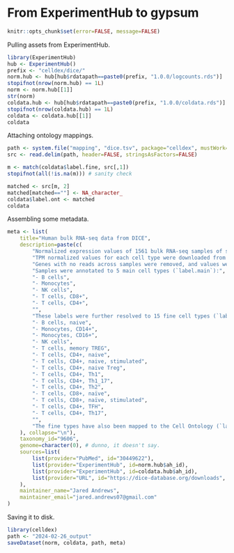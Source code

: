 # From ExperimentHub to gypsum

```r
knitr::opts_chunk$set(error=FALSE, message=FALSE)
```

Pulling assets from ExperimentHub.

```r
library(ExperimentHub)
hub <- ExperimentHub()
prefix <- "celldex/dice/"
norm.hub <- hub[hub$rdatapath==paste0(prefix, "1.0.0/logcounts.rds")]
stopifnot(nrow(norm.hub) == 1L)
norm <- norm.hub[[1]]
str(norm)
coldata.hub <- hub[hub$rdatapath==paste0(prefix, "1.0.0/coldata.rds")]
stopifnot(nrow(coldata.hub) == 1L)
coldata <- coldata.hub[[1]]
coldata
```

Attaching ontology mappings.

```r
path <- system.file("mapping", "dice.tsv", package="celldex", mustWork=TRUE)
src <- read.delim(path, header=FALSE, stringsAsFactors=FALSE)

m <- match(coldata$label.fine, src[,1])
stopifnot(all(!is.na(m))) # sanity check

matched <- src[m, 2]
matched[matched==""] <- NA_character_
coldata$label.ont <- matched
coldata
```

Assembling some metadata.

```r
meta <- list(
    title="Human bulk RNA-seq data from DICE",
    description=paste(c(
        "Normalized expression values of 1561 bulk RNA-seq samples of sorted human immune cell populations from the Database of Immune Cell Expression (DICE).",
        "TPM normalized values for each cell type were downloaded from https://dice-database.org/downloads.",
        "Genes with no reads across samples were removed, and values were log~2~-normalized after a pseudocount of 1 was added.",
        "Samples were annotated to 5 main cell types (`label.main`):",
        "- B cells",
        "- Monocytes",
        "- NK cells",
        "- T cells, CD8+",
        "- T cells, CD4+",
        "",
        "These labels were further resolved to 15 fine cell types (`label.fine`):",
        "- B cells, naive",
        "- Monocytes, CD14+",
        "- Monocytes, CD16+",
        "- NK cells",
        "- T cells, memory TREG",
        "- T cells, CD4+, naive",
        "- T cells, CD4+, naive, stimulated",
        "- T cells, CD4+, naive Treg",
        "- T cells, CD4+, Th1",
        "- T cells, CD4+, Th1_17",
        "- T cells, CD4+, Th2",
        "- T cells, CD8+, naïve",
        "- T cells, CD8+, naïve, stimulated",
        "- T cells, CD4+, TFH",
        "- T cells, CD4+, Th17",
        "",
        "The fine types have also been mapped to the Cell Ontology (`label.ont`)."
    ), collapse="\n"),
    taxonomy_id="9606",
    genome=character(0), # dunno, it doesn't say.
    sources=list(
        list(provider="PubMed", id="30449622"),
        list(provider="ExperimentHub", id=norm.hub$ah_id),
        list(provider="ExperimentHub", id=coldata.hub$ah_id),
        list(provider="URL", id="https://dice-database.org/downloads", version="2019-09-04")
    ),
    maintainer_name="Jared Andrews",
    maintainer_email="jared.andrews07@gmail.com"
)
```

Saving it to disk.

```r
library(celldex)
path <- "2024-02-26_output"
saveDataset(norm, coldata, path, meta)
```
